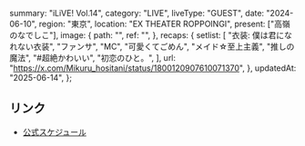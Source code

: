   summary: "iLiVE! Vol.14",
  category: "LIVE",
  liveType: "GUEST",
  date: "2024-06-10",
  region: "東京",
  location: "EX THEATER ROPPOINGI",
  present: ["高嶺のなでしこ"],
  image: {
    path: "",
    ref: "",
  },
  recaps: {
    setlist: [
      "衣装: 僕は君になれない衣装",
      "ファンサ",
      "MC",
      "可愛くてごめん",
      "メイド☆至上主義",
      "推しの魔法",
      "#超絶かわいい",
      "初恋のひと。",
    ],
    url: "https://x.com/Mikuru_hositani/status/1800120907610071370",
  },
  updatedAt: "2025-06-14",
};

## リンク

- [公式スケジュール](https://takanenonadeshiko.jp/?p=2064)

